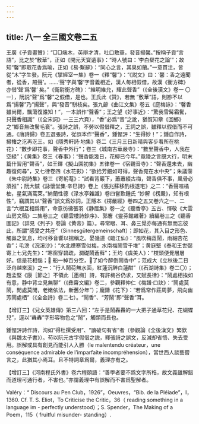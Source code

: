```yaml
---
---
---
```

title: 八一 全三國文卷二五
---




王廣《子貢畫贊》：“□□端木，英辯才清，吐口敷華，發音揚馨。”按稱子貢“言語”，比之於“敷華”，正如《開元天寶遺事》：“時人號曰：‘李白粲花之論’”；故知“馨”即取花香爲喻，正如《易·繫辭》：“同心之言，其臭如蘭。”一意貫注，皆從“木”字生發。阮元《揅經室一集》卷一《釋“馨”》：“《説文》曰：‘馨：香之遠聞者，從香，殸聲’。……‘聲’字與‘馨’字音義相近，漢人每相假借，故漢《衡方碑》亦借‘聲’爲‘馨’ 矣。”《衛尉衡方碑》：“維明維允，耀此聲香”（《全後漢文》卷一 〇一），阮説“聲”爲“馨”之假借，是也。王氏此《贊》，若無 “敷華”語，則尠不以爲“揚馨”乃“揚聲”，與“發音”駢枝矣。張九齡《曲江文集》卷五《庭梅詠》：“馨香雖尚爾，飄蕩復誰知！”，一本誤作“聲香”；王之望《好事近》：“驚我雪髯霜鬢，只聲香相識”（《全宋詞》一三三六頁），“香”必爲“音”之訛，猶賀知章《回鄉》之“鄉音無改鬢毛衰”。張詩之誤，不勞以假借釋之，王詞之誤，雖釋以假借而不可通。《唐詩歸》卷五選張詩，從誤本作“聲香”，鍾惺評：“生得妙！”；鍾自作詩，撏撦之汔再汔三。如《隱秀軒詩·地集》卷二《三月三日新晴與客步看所在桃花》：“數步即花事，聲香中外行”；卷三《城南古華嚴寺》：“數里聲香中，人我在空緑”；《黄集》卷三《春事》：“聲香能幾日，花柳已今年。”竟陵之言既大行，明末篇什習用“聲香”，如王鐸《擬山園初集》五律卷一《宿觀音寺》：“聲香還未去，幽趣復何尋”，又七律卷四《水花影》：“欲拾芳鈿如可得，聲香宛在水中央”；朱議霶《朱中尉詩集》卷三《寄躬菴》：“試看背巖下，蕭蕭綴古梅，聲香俱不事，風骨必須推”；阮大鋮《詠懷堂集·辛巳詩》卷上《張兆蘇移酌根遂宅》之二：“香聲喧橘柚，星氣滿蒿萊。”納蘭性德《渌水亭雜識》卷四嘗歎鍾氏 “妙解《楞嚴》，知有根性”，竊謂其以“聲香”誤文爲妙詞，正隱本《楞嚴經》卷四之五又卷六之一、二言“六根互相爲用”，命意彷彿張羽《静居集》卷一之《聽香亭》五古、惲敬《大雲山房文稿》二集卷三之《聽雲樓詩鈔序》、郭麐《靈芬館雜著》續編卷三之《聽香圖記》（詳見《列子》卷論《黄帝》篇）。尋常眼、耳、鼻三覺亦每通有無而忘彼此，所謂“感受之共産”（Sinnesgütergemeinschaft）；即如花，其入目之形色、觸鼻之氣息，均可移音響以揣稱之。晏幾道《臨江仙》：“風吹梅蕋鬧，雨細杏花香”；毛滂《浣溪沙》：“水北煙寒雪似梅，水南梅鬧雪千堆”；黄庭堅《奉和王世弼寄上七兄先生》：“寒窗穿碧疏，潤礎鬧蒼蘚”；王灼《虞美人》：“枝頭便覺層層好。信是花相惱；𦨻 船一棹百分空，𢬵了如今醉倒鬧香中”；范成大《立秋後二日泛舟越來溪》之一：“行人鬧荷無水面，紅蓮沉醉白蓮酣”（《石湖詩集》卷二〇）；趙孟堅《康［節之］不領此［墨梅］詩，有許梅谷仍求，又賦長律》：“鬧處相挨如有意，静中背立見無聊”（《彝齋文編》卷二，參觀釋仲仁《梅譜·口訣》：“鬧處莫鬧，閒處莫閒，老嫩依法，新舊分年”）；龐鑄《花下》：“若爲常作莊周夢，飛向幽芳鬧處栖”（《全金詩》卷二七）。“鬧香”、“芳鬧”即“聲香”耳。

【增訂三】《兒女英雄傳》第三八回：“左手是鬧轟轟的一大把子通草花兒、花蝴蝶兒”，逕以“轟轟”字形容物色之“鬧”，觸類而長也。

鍾惺評詩作詩，洵如“得杜撰受用”、“讀破句有省”者（參觀論《全後漢文》繁欽《與魏太子書》）。苟以阮元古字假借之説，釋張詩之誤文，反減却省悟、失去受用。誤解或具有創見而能引人入勝（le malentendu créateur，une conséquence admirable de l’imparfaite incompréhension），當世西人談藝嘗言之，此猶其小焉耳。且不特詞章爲爾，義理亦有之。

【增訂三】《河南程氏外書》卷六程頤語：“善學者要不爲文字所梏，故文義雖解錯而道理可通行者，不害也。”亦謂義理中有誤解而不害爲聖解者。

Valéry：“ Discours au Pen Club，1926”，Oeuvres，“Bib. de la Pléiade”，I， 1360. Cf. T. S. Eliot，To Criticise the Critic，36（ reading something in a language im - perfectly understood）；S. Spender，The Making of a Poem，115（ fruitful misunder- standing）.